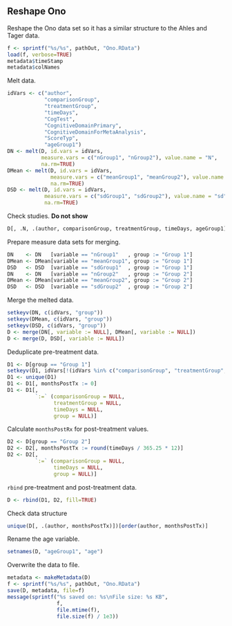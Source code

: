 ## Reshape Ono

Reshape the Ono data set so it has a similar structure to the Ahles and Tager data.

```{r}
f <- sprintf("%s/%s", pathOut, "Ono.RData")
load(f, verbose=TRUE)
metadata$timeStamp
metadata$colNames
```

Melt data.

```{r}
idVars <- c("author",
            "comparisonGroup",
            "treatmentGroup",
            "timeDays",
            "CogTest",
            "CognitiveDomainPrimary",
            "CognitiveDomainForMetaAnalysis",
            "ScoreTyp",
            "ageGroup1")
DN <- melt(D, id.vars = idVars,
           measure.vars = c("nGroup1", "nGroup2"), value.name = "N",
           na.rm=TRUE)
DMean <- melt(D, id.vars = idVars,
              measure.vars = c("meanGroup1", "meanGroup2"), value.name = "mean",
              na.rm=TRUE)
DSD <- melt(D, id.vars = idVars,
            measure.vars = c("sdGroup1", "sdGroup2"), value.name = "sd",
            na.rm=TRUE)
```

Check studies.
**Do not show**

```{r, results='hide'}
D[, .N, .(author, comparisonGroup, treatmentGroup, timeDays, ageGroup1)]
```

Prepare measure data sets for merging.

```{r}
DN    <- DN   [variable == "nGroup1"   , group := "Group 1"]
DMean <- DMean[variable == "meanGroup1", group := "Group 1"]
DSD   <- DSD  [variable == "sdGroup1"  , group := "Group 1"]
DN    <- DN   [variable == "nGroup2"   , group := "Group 2"]
DMean <- DMean[variable == "meanGroup2", group := "Group 2"]
DSD   <- DSD  [variable == "sdGroup2"  , group := "Group 2"]
```

Merge the melted data.

```{r}
setkeyv(DN, c(idVars, "group"))
setkeyv(DMean, c(idVars, "group"))
setkeyv(DSD, c(idVars, "group"))
D <- merge(DN[, variable := NULL], DMean[, variable := NULL])
D <- merge(D, DSD[, variable := NULL])
```

Deduplicate pre-treatment data.

```{r}
D1 <- D[group == "Group 1"]
setkeyv(D1, idVars[!(idVars %in% c("comparisonGroup", "treatmentGroup", "timeDays"))])
D1 <- unique(D1)
D1 <- D1[, monthsPostTx := 0]
D1 <- D1[,
         `:=` (comparisonGroup = NULL,
               treatmentGroup = NULL,
               timeDays = NULL,
               group = NULL)]
```

Calculate `monthsPostRx` for post-treatment values.

```{r}
D2 <- D[group == "Group 2"]
D2 <- D2[, monthsPostTx := round(timeDays / 365.25 * 12)]
D2 <- D2[,
         `:=` (comparisonGroup = NULL,
               timeDays = NULL,
               group = NULL)]
```

`rbind` pre-treatment and post-treatment data.

```{r}
D <- rbind(D1, D2, fill=TRUE)
```

Check data structure

```{r}
unique(D[, .(author, monthsPostTx)])[order(author, monthsPostTx)]
```

Rename the age variable.

```{r}
setnames(D, "ageGroup1", "age")
```

Overwrite the data to file.

```{r}
metadata <- makeMetadata(D)
f <- sprintf("%s/%s", pathOut, "Ono.RData")
save(D, metadata, file=f)
message(sprintf("%s saved on: %s\nFile size: %s KB", 
                f,
                file.mtime(f),
                file.size(f) / 1e3))
```
